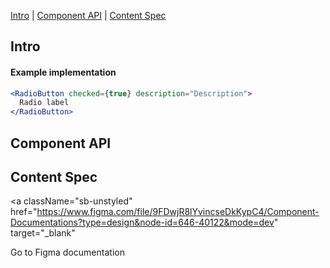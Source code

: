 

<Meta of={Stories} />

<Title>RadioButton</Title>

[Intro](#Intro) | [Component API](#ComponentAPI) | [Content Spec](#ContentSpec)

## Intro <a id="Intro" />

<Canvas of={Stories.RadioButton} sourceState="none" />

#### Example implementation

```jsx
<RadioButton checked={true} description="Description">
  Radio label
</RadioButton>
```

## Component API <a id="ComponentAPI" />

<ArgTypes of={Stories.RadioButton} sort="requiredFirst" />

## Content Spec <a id="ContentSpec" />

<a
  className="sb-unstyled"
  href="https://www.figma.com/file/9FDwjR8lYvincseDkKypC4/Component-Documentations?type=design&node-id=646-40122&mode=dev"
  target="_blank"
>
  Go to Figma documentation
</a>
